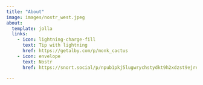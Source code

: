 ```yaml
---
title: "About"
image: images/nostr_west.jpeg
about:
  template: jolla
  links:
    - icon: lightning-charge-fill
      text: Tip with lightning
      href: https://getalby.com/p/monk_cactus
    - icon: envelope
      text: Nostr
      href: https://snort.social/p/npub1pkj5lugwrychstydkt9h2xdzst9ejreemleh3hz69nr85cmegqrs232y4t

---
```


